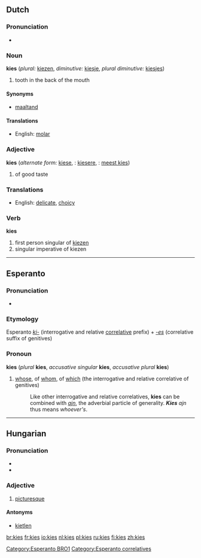 ==Dutch==

===Pronunciation===
* {{IPA|/kiːs/}}

===Noun===
'''kies''' {{m}} (''plural:'' [[kiezen]], ''diminutive:'' [[kiesje]], ''plural diminutive:'' [[kiesjes]])

# tooth in the back of the mouth

====Synonyms====
* [[maaltand]]

====Translations====
* English: [[molar]]

===Adjective===
'''kies''' (''alternate form:'' [[kiese]], {{compar}}: [[kiesere]], {{superl}}: [[meest kies]])

# of good taste

===Translations===
{{rfc-level|Translations at L3+ (AutoFormat would have corrected level of Translations)}}
* English: [[delicate]], [[choicy]]

===Verb===
'''kies'''

# first person singular of [[kiezen]]
# singular imperative of kiezen

----

==Esperanto==

===Pronunciation===
* {{IPA|/'kɪɛs/}}

===Etymology===
Esperanto ''[[ki-]]'' (interrogative and relative [[:Category:Esperanto correlatives|correlative]] prefix) + ''[[-es]]'' (correlative suffix of genitives)

===Pronoun===
'''kies''' (''plural'' '''kies''', ''accusative singular'' '''kies''', ''accusative plural'' '''kies''')

# [[whose]], of [[whom]], of [[which]] (the interrogative and relative correlative of genitives)
#: Like other interrogative and relative correlatives, '''kies''' can be combined with ''[[ajn]]'', the adverbial particle of generality. '''''Kies''' ajn'' thus means ''whoever's''.

[[Category:Esperanto BRO1]]
[[Category:Esperanto correlatives]]

----

==Hungarian==

===Pronunciation===
* {{IPA|/ˈkiɛʃ/|lang=hu}}
* {{hyphenation|ki|es}}

===Adjective===
{{hu-adj|ebb}}

# {{archaic}} [[picturesque]]

====Antonyms====
* [[kietlen]]

[[br:kies]]
[[fr:kies]]
[[io:kies]]
[[nl:kies]]
[[pl:kies]]
[[ru:kies]]
[[fi:kies]]
[[zh:kies]]